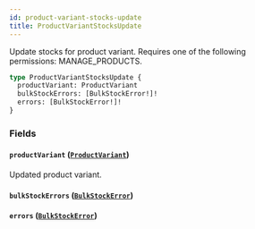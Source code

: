 ```yaml
---
id: product-variant-stocks-update
title: ProductVariantStocksUpdate
---
```


Update stocks for product variant. Requires one of the following permissions: MANAGE_PRODUCTS.

```graphql
type ProductVariantStocksUpdate {
  productVariant: ProductVariant
  bulkStockErrors: [BulkStockError!]!
  errors: [BulkStockError!]!
}
```

### Fields

#### `productVariant` ([`ProductVariant`](../../../developer/api-reference/objects/product-variant))

Updated product variant.

#### `bulkStockErrors` ([`BulkStockError`](../../../developer/api-reference/objects/bulk-stock-error))

#### `errors` ([`BulkStockError`](../../../developer/api-reference/objects/bulk-stock-error))
